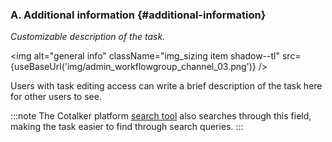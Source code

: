 
<div className="alert alert--secondary">

### A. Additional information {#additional-information}
_Customizable description of the task._

<img alt="general info" className="img_sizing item shadow--tl" src={useBaseUrl('img/admin_workflowgroup_channel_03.png')} />
<br/>

Users with task editing access can write a brief description of the task here for other users to see.

:::note
The Cotalker platform [search tool](/docs/documentation/client/client_search) also searches through this field, making the task easier to find through search queries.
:::

</div>
<br/>

